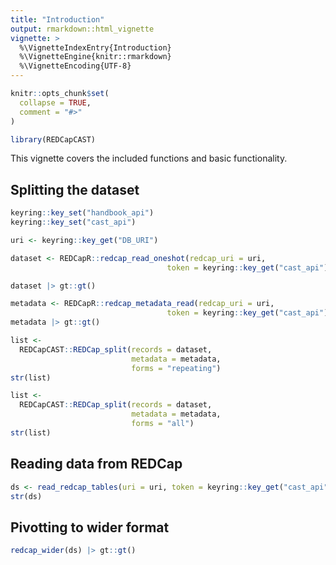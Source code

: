 ```yaml
---
title: "Introduction"
output: rmarkdown::html_vignette
vignette: >
  %\VignetteIndexEntry{Introduction}
  %\VignetteEngine{knitr::rmarkdown}
  %\VignetteEncoding{UTF-8}
---
```


```r
knitr::opts_chunk$set(
  collapse = TRUE,
  comment = "#>"
)
```

```r
library(REDCapCAST)
```

This vignette covers the included functions and basic functionality.

## Splitting the dataset

```r
keyring::key_set("handbook_api")
keyring::key_set("cast_api")
```

```r
uri <- keyring::key_get("DB_URI")
```


```r
dataset <- REDCapR::redcap_read_oneshot(redcap_uri = uri,
                                   token = keyring::key_get("cast_api"))$data

dataset |> gt::gt()
```

```r
metadata <- REDCapR::redcap_metadata_read(redcap_uri = uri,
                                   token = keyring::key_get("cast_api"))$data
metadata |> gt::gt()
```
```r
list <-
  REDCapCAST::REDCap_split(records = dataset,
                           metadata = metadata,
                           forms = "repeating")
str(list)
```

```r
list <-
  REDCapCAST::REDCap_split(records = dataset,
                           metadata = metadata,
                           forms = "all")
str(list)
```

## Reading data from REDCap

```r
ds <- read_redcap_tables(uri = uri, token = keyring::key_get("cast_api"))
str(ds)
```

## Pivotting to wider format

```r
redcap_wider(ds) |> gt::gt()
```


